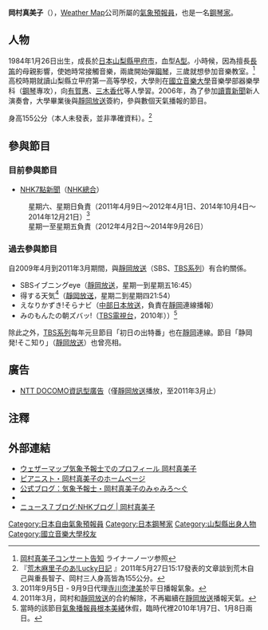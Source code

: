 {{Japanese|japanese=岡村 真美子|kana=おかむら まみこ|romaji=Okamura Mamiko}}
'''岡村真美子'''（{{bd|1984年|1月26日|catIdx=Okamura Mamiko}}），[[Weather_Map|Weather Map]]公司所屬的[[氣象預報員|氣象預報員]]，也是一名[[鋼琴家|鋼琴家]]。

== 人物 ==
1984年1月26日出生，成長於[[日本|日本]][[山梨縣|山梨縣]][[甲府市|甲府市]]，血型[[A型|A型]]。小時候，因為擅長[[長笛|長笛]]的母親影響，使她時常接觸音樂，兩歲開始彈[[鋼琴|鋼琴]]，三歲就想參加音樂教室。<ref>[http://okamuramamiko.com/live_img/20110923_sonorium.pdf 岡村真美子コンサート告知]{{dead link|date=2017年12月 |bot=InternetArchiveBot |fix-attempted=yes }} ライナーノーツ参照</ref>高校時期就讀山梨縣立甲府第一高等學校，大學則在[[國立音樂大學|國立音樂大學]]音樂學部器樂學科（[[鋼琴|鋼琴]]專攻），向[[有賀惠|有賀惠]]、[[三木香代|三木香代]]等人學習。2006年，為了參加[[讀賣新聞|讀賣新聞]]新人演奏會，大學畢業後與[[靜岡放送|靜岡放送]]簽約，參與數個天氣播報的節目。

身高155公分（本人未發表，並非準確資料）。<ref>『[http://blog.shizuokaonline.com/mariko/ 荒木麻里子のあ!Lucky日記] {{Wayback|url=http://blog.shizuokaonline.com/mariko/ |date=20101127042217 }}』2011年5月27日15:17發表的文章談到荒木自己與重長智子、岡村三人身高皆為155公分。</ref>

== 參與節目 ==
=== 目前參與節目 ===
* [[NHK7點新聞|NHK7點新聞]]（[[NHK綜合頻道|NHK總合]]）
: 星期六、星期日負責（2011年4月9日〜2012年4月1日、2014年10月4日〜2014年12月21日）<ref>2011年9月5日 - 9月9日代理[[寺川奈津美|寺川奈津美]]於平日播報氣象。</ref>
: 星期一至星期五負責（2012年4月2日〜2014年9月26日）

=== 過去參與節目 ===
自2009年4月到2011年3月期間，與[[靜岡放送|靜岡放送]]（SBS、[[TBS系列|TBS系列]]）有合約關係。

* SBSイブニングeye（[[靜岡放送|靜岡放送]]，星期一到星期五16:45）
* 得する天気<ref>2011年3月，岡村和[[靜岡放送|靜岡放送]]的合約解除，不再繼續在[[靜岡放送|靜岡放送]]播報天氣。</ref>（[[靜岡放送|靜岡放送]]，星期二到星期四21:54）
* えなりかずき!そらナビ（[[中部日本放送|中部日本放送]]，負責在[[靜岡|靜岡]]連線播報）
* みのもんたの朝ズバッ!（[[TBS電視台|TBS電視台]]，2010年））<ref>當時的該節目[[氣象播報員|氣象播報員]][[根本美緒|根本美緒]]休假，臨時代裡2010年1月7日、1月8日兩日。</ref>
除此之外，[[TBS系列|TBS系列]]每年元旦節目「初日の出特番」也在[[靜岡|靜岡]]連線。節目「静岡発!そこ知り」（[[靜岡放送|靜岡放送]]）也曾亮相。

== 廣告 ==
* [[NTT_DOCOMO|NTT DOCOMO]][[資訊型廣告|資訊型廣告]]（僅[[靜岡放送|靜岡放送]]播放，至2011年3月止）

== 注釋 ==
{{reflist}}

== 外部連結 ==
* [http://www.weathermap.co.jp/casters/okamura.php ウェザーマップ気象予報士でのプロフィール 岡村真美子] {{Wayback|url=http://www.weathermap.co.jp/casters/okamura.php |date=20111228092642 }}
* [https://web.archive.org/web/20120119101355/http://okamuramamiko.com/index.html ピアニスト・岡村真美子のホームページ]
* [https://web.archive.org/web/20120120010625/http://ameblo.jp/mamiboshi/ 公式ブログ：気象予報士・岡村真美子のみゃみろ～ぐ]
* {{twitter|okamuramamiko}}
* [https://web.archive.org/web/20120308030114/http://www9.nhk.or.jp/news7-blog/160/ ニュース７ブログ:NHKブログ | 岡村真美子]

{{NHK7點新聞歷任主播與氣象預報員}}

{{DEFAULTSORT:Okamura Mamiko}}
[[Category:日本自由氣象預報員|Category:日本自由氣象預報員]]
[[Category:日本鋼琴家|Category:日本鋼琴家]]
[[Category:山梨縣出身人物|Category:山梨縣出身人物]]
[[Category:國立音樂大學校友|Category:國立音樂大學校友]]